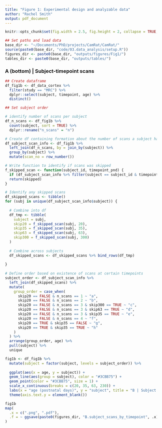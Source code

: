 ```yaml
---
title: "Figure 1: Experimental design and analyzable data"
author: "Rachel Smith"
output: pdf_document
---
```


```r
knitr::opts_chunk$set(fig.width = 2.5, fig.height = 2, collapse = TRUE, warning = FALSE, message = FALSE, echo = FALSE)

## Set paths and load data
base_dir <- "~/Documents/PhD/projects/CamRat/CamRat/"
source(paste0(base_dir, "code/03.data_analysis/setup.R"))
figures_dir <- paste0(base_dir, "outputs/figures/Fig1/")
tables_dir <- paste0(base_dir, "outputs/tables/")
```

### A (bottom) | Subject-timepoint scans

```r
## Create dataframe
df_fig1b <- df_data_cortex %>% 
  filter(study == "MRC") %>% 
  dplyr::select(subject, timepoint, age) %>% 
  distinct()

## Set subject order

# identify number of scans per subject
df_n_scans <- df_fig1b %>% 
  count(subject, sort = TRUE) %>% 
  dplyr::rename("n_scans" = "n")

# Create df containing formation about the number of scans a subject has & at what timepoint/age it has those scans
df_subject_scan_info <- df_fig1b %>% 
  left_join(df_n_scans, by = join_by(subject)) %>% 
  group_by(subject) %>% 
  mutate(scan_no = row_number())

# Write function to identify if scans was skipped
f_skipped_scan <- function(subject_id, timepoint_pnd) {
  if (df_subject_scan_info %>% filter(subject == subject_id & timepoint == timepoint_pnd) %>% nrow == 0) {skipped <- TRUE} else {skipped <- FALSE}
  return(skipped)
}

# Identify any skipped scans
df_skipped_scans <- tibble()
for (subj in unique(df_subject_scan_info$subject)) {
  
  # Combine into df
  df_tmp <- tibble(
    subject = subj,
    skip20 = f_skipped_scan(subj, 20),
    skip35 = f_skipped_scan(subj, 35),
    skip63 = f_skipped_scan(subj, 63),
    skip300 = f_skipped_scan(subj, 300)
  )
  
  # Combine across subjects
  df_skipped_scans <- df_skipped_scans %>% bind_rows(df_tmp)
  
}
  
# Define order based on existence of scans at certain timepoints
subject_order <- df_subject_scan_info %>% 
  left_join(df_skipped_scans) %>% 
  mutate(
    group_order = case_when(
      skip20 == FALSE & n_scans == 1 ~ "a",
      skip20 == FALSE & n_scans == 2 ~ "b",
      skip20 == FALSE & n_scans == 3 & skip300 == TRUE ~ "c",
      skip20 == FALSE & n_scans == 3 & skip63 == TRUE ~ "d",
      skip20 == FALSE & n_scans == 3 & skip35 == TRUE ~ "e",
      skip20 == FALSE & n_scans == 4 ~ "f",
      skip20 == TRUE & skip35 == FALSE ~ "g",
      skip20 == TRUE & skip35 == TRUE ~ "h"
    )
  ) %>% 
  arrange(group_order, age) %>% 
  pull(subject) %>% 
  unique
```

```r
fig1b <- df_fig1b %>% 
  mutate(subject = factor(subject, levels = subject_order)) %>% 
  
  ggplot(aes(x = age, y = subject)) +
  geom_line(aes(group = subject), color = "#3CBB75") +
  geom_point(color = "#3CBB75", size = 1) +
  scale_x_continuous(breaks = c(20, 35, 63, 230)) +
  labs(x = "age (postnatal days)", y = "subject", title = "B | Subject scans by timepoint") +
  theme(axis.text.y = element_blank())
```

```r
fig1b
map(
  .x = c(".png", ".pdf"),
  .f = ~ ggsave(paste0(figures_dir, "B.subject_scans_by_timepoint", .x), width = 4.5, height = 2.5)
)
```
